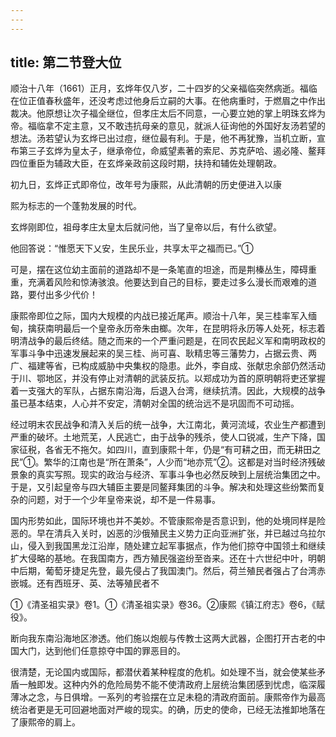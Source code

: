 ```yaml
---
---
---
```

title: 第二节登大位
---



顺治十八年（1661）正月，玄烨年仅八岁，二十四岁的父亲福临突然病逝。福临在位正值春秋盛年，还没考虑过他身后立嗣的大事。在他病重时，于燃眉之中作出裁决。他原想让次子福全继位，但孝庄太后不同意，一心要立她的掌上明珠玄烨为帝。福临拿不定主意，又不敢违抗母亲的意见，就派人征询他的外国好友汤若望的想法。汤若望认为玄烨已出过痘，继位最有利。于是，他不再犹豫，当机立断，宣布第三子玄烨为皇太子，继承帝位，命威望素著的索尼、苏克萨哈、遏必隆、鳌拜四位重臣为辅政大臣，在玄烨亲政前这段时期，扶持和辅佐处理朝政。

初九日，玄烨正式即帝位，改年号为康熙，从此清朝的历史便进入以康

熙为标志的一个蓬勃发展的时代。

玄烨刚即位，祖母孝庄太皇太后就问他，当了皇帝以后，有什么欲望。

他回答说：“惟愿天下乂安，生民乐业，共享太平之福而已。”①

可是，摆在这位幼主面前的道路却不是一条笔直的坦途，而是荆榛丛生，障碍重重，充满着风险和惊涛骇浪。他要达到自己的目标，要走过多么漫长而艰难的道路，要付出多少代价！

康熙帝即位之际，国内大规模的内战已接近尾声。顺治十八年，吴三桂率军入缅甸，擒获南明最后一个皇帝永历帝朱由榔。次年，在昆明将永历等人处死，标志着明清战争的最后终结。随之而来的一个严重问题是，在同农民起义军和南明政权的军事斗争中迅速发展起来的吴三桂、尚可喜、耿精忠等三藩势力，占据云贵、两广、福建等省，已构成威胁中央集权的隐患。此外，李自成、张献忠余部仍然活动于川、鄂地区，并没有停止对清朝的武装反抗。以郑成功为首的原明朝将吏还掌握着一支强大的军队，占据东南沿海，后退入台湾，继续抗清。因此，大规模的战争虽已基本结束，人心并不安定，清朝对全国的统治远不是巩固而不可动摇。

经过明末农民战争和清入关后的统一战争，大江南北，黄河流域，农业生产都遭到严重的破坏。土地荒芜，人民逃亡，由于战争的残杀，使人口锐减，生产下降，国家征税，各省无不拖欠。如四川，直到康熙十年，仍是“有可耕之田，而无耕田之民”①。繁华的江南也是“所在萧条”，人少而“地亦荒”②。这都是对当时经济残破景象的真实写照。现实的政治与经济、军事斗争也必然反映到上层统治集团之中。于是，又引起皇帝与四大辅臣主要是同鳌拜集团的斗争。解决和处理这些纷繁而复杂的问题，对于一个少年皇帝来说，却不是一件易事。

国内形势如此，国际环境也并不美妙。不管康熙帝是否意识到，他的处境同样是险恶的。早在清兵入关时，凶恶的沙俄殖民主义势力正向亚洲扩张，并已越过乌拉尔山，侵入到我国黑龙江沿岸，随处建立起军事据点，作为他们掠夺中国领土和继续扩大侵略的基地。在我国南方，西方殖民强盗纷至沓来。还在十六世纪中叶，明朝中后期，葡萄牙捷足先登，最先侵占了我国澳门。然后，荷兰殖民者强占了台湾赤嵌城。还有西班牙、英、法等殖民者不

①《清圣祖实录》卷1。①《清圣祖实录》卷36。②康熙《镇江府志》卷6，《赋役》。

断向我东南沿海地区渗透。他们施以炮舰与传教士这两大武器，企图打开古老的中国大门，达到他们任意掠夺中国的罪恶目的。

很清楚，无论国内或国际，都潜伏着某种程度的危机。如处理不当，就会使某些矛盾一触即发。这种内外的危险局势不能不使清政府上层统治集团感到忧虑，临深履薄冰之念，与日俱增。一系列的考验摆在立足未稳的清政府面前。康熙帝作为最高统治者更是无可回避地面对严峻的现实。的确，历史的使命，已经无法推卸地落在了康熙帝的肩上。
